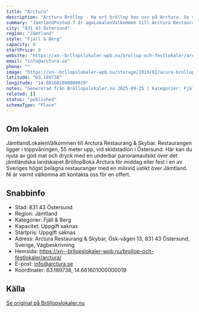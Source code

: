 ```yaml
---
title: "Arctura"
description: "Arctura Bröllop - Ha ert bröllop hos oss på Arctura. Se vår fina Bröllopslokal. Skicka gärna en förfrågan så hjälper vi Er!"
summary: "JämtlandPosted 7 år agoLokalenVälkommen till Arctura Restaurang & Skybar. Restaurangen ligger i toppvåningen, 55 meter upp, vid skidstadion i Östersund. Här kan du njuta av god mat och dryck med en…"
city: "831 43 Östersund"
region: "Jämtland"
style: "Fjäll & Berg"
capacity: 0
startPrice: 0
website: "https://xn--brllopslokaler-wpb.nu/brollop-och-festlokaler/arctura/"
email: "info@arctura.se"
phone: ""
image: "https://xn--brllopslokaler-wpb.nu/storage/2019/02/acura-brollop-_Custom_.webp"
latitude: "63.189738"
longitude: "14.661601000000019"
notes: "Genererad från Bröllopslokaler.nu 2025-09-25 | Kategorier: Fjäll & Berg"
related: []
status: "published"
schemaType: "Place"
---
```


## Om lokalen

JämtlandLokalenVälkommen till Arctura Restaurang & Skybar. Restaurangen ligger i toppvåningen, 55 meter upp, vid skidstadion i Östersund. Här kan du njuta av god mat och dryck med en underbar panoramautsikt över det jämtländska landskapet.BröllopBoka Arctura för middag eller fest i en av Sveriges högst belägna restauranger med en milsvid ustikt över Jämtland. Ni är varmt välkomna att kontakta oss för en offert.

## Snabbinfo

- Stad: 831 43 Östersund
- Region: Jämtland
- Kategorier: Fjäll & Berg
- Kapacitet: Uppgift saknas
- Startpris: Uppgift saknas
- Adress: Arctura Restaurang & Skybar, Ösk-vägen 13, 831 43 Östersund, Sverige, Vägbeskrivning
- Hemsida: https://xn--brllopslokaler-wpb.nu/brollop-och-festlokaler/arctura/
- E-post: info@arctura.se
- Koordinater: 63.189738, 14.661601000000019

## Källa

[Se original på Bröllopslokaler.nu](https://xn--brllopslokaler-wpb.nu/brollop-och-festlokaler/arctura/)
